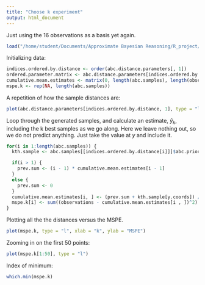 ```yaml
---
title: "Choose k experiment"
output: html_document
---
```


Just using the 16 observations as a basis yet again.

```r
load("/home/student/Documents/Approximate Bayesian Reasoning/R_project/dataset_week43.RData")
```

Initializing data:
```r
indices.ordered.by.distance <- order(abc.distance.parameters[, 1])
ordered.parameter.matrix <- abc.distance.parameters[indices.ordered.by.distance, ]
cumulative.mean.estimates <- matrix(0, length(abc.samples), length(observations))
mspe.k <- rep(NA, length(abc.samples))
```

A repetition of how the sample distances are:
```r
plot(abc.distance.parameters[indices.ordered.by.distance, 1], type = "l")
```


Loop through the generated samples, and calculate an estimate, $\hat{y}_{k}$, including the k best samples as we go along. Here we leave nothing out, so we do not predict anything. Just take the value at $y$ and include it.
```r
for(i in 1:length(abc.samples)) {
  kth.sample <- abc.samples[[indices.ordered.by.distance[i]]]$abc.prior

  if(i > 1) {
    prev.sum <- (i - 1) * cumulative.mean.estimates[i - 1]
  }
  else {
    prev.sum <- 0
  }
  cumulative.mean.estimates[i, ] <- (prev.sum + kth.sample[y.coords]) / i
  mspe.k[i] <- sum((observations - cumulative.mean.estimates[i , ])^2)
}
```

Plotting all the the distances versus the MSPE.
```r
plot(mspe.k, type = "l", xlab = "k", ylab = "MSPE")
```

Zooming in on the first 50 points:
```r
plot(mspe.k[1:50], type = "l")
```

Index of minimum:
```r
which.min(mspe.k)
```
